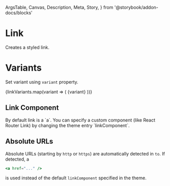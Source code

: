   ArgsTable,
  Canvas,
  Description,
  Meta,
  Story,
} from '@storybook/addon-docs/blocks'

<Meta title="Components/Link" component={Link} />

# Link

<Description>Creates a styled link.</Description>

# Variants

<Description>Set variant using `variant` property.</Description>

<Canvas>
  <Story name="basic">
    <Box p={2} backgroundColor="gray200">
      <Boxer my={1}>
        {linkVariants.map(variant => (
          <Link key={variant} href="localhost:6006" variant={variant}>
            {variant}
          </Link>
        ))}
      </Boxer>
    </Box>
  </Story>
</Canvas>

## Link Component

<Description>
  By default link is a `a`. You can specify a custom component (like React
  Router Link) by changing the theme entry `linkComponent`.
</Description>

## Absolute URLs

Absolute URLs (starting by `http` or `https`) are automatically detected in `to`. If detected, a

```jsx
<a href="..." />
```

is used instead of the default `linkComponent` specified in the theme.

<ArgsTable of={Link} />
